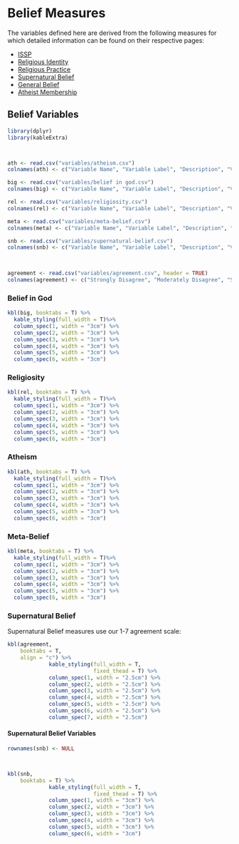 # Belief Measures {.unnumbered}

The variables defined here are derived from the following measures for which detailed information can be found on their respective pages:

-   [ISSP](issp.qmd)
-   [Religious Identity](religiousidentity.qmd)
-   [Religious Practice](religiouspractice.qmd)
-   [Supernatural Belief](supernaturalbelief.qmd)
-   [General Belief](generalbelief.qmd)
-   [Atheist Membership](atheistmembership.qmd)


## Belief Variables

```r

library(dplyr)
library(kableExtra)



ath <- read.csv("variables/atheism.csv")
colnames(ath) <- c("Variable Name", "Variable Label", "Description", "Variable Type", "Definition", "Response Options")

big <- read.csv("variables/belief in god.csv")
colnames(big) <- c("Variable Name", "Variable Label", "Description", "Variable Type", "Definition", "Response Options")

rel <- read.csv("variables/religiosity.csv")
colnames(rel) <- c("Variable Name", "Variable Label", "Description", "Variable Type", "Definition", "Response Options")

meta <- read.csv("variables/meta-belief.csv")
colnames(meta) <- c("Variable Name", "Variable Label", "Description", "Variable Type", "Definition", "Response Options")

snb <- read.csv("variables/supernatural-belief.csv")
colnames(snb) <- c("Variable Name", "Variable Label", "Description", "Variable Type", "Definition", "Response Options")

  

agreement <- read.csv("variables/agreement.csv", header = TRUE)
colnames(agreement) <- c("Strongly Disagree", "Moderately Disagree", "Slightly Disagree", "Neither Agree nor Disagree", "Slightly Agree", "Moderately Agree", "Strongly Agree")
```


### Belief in God

```r
kbl(big, booktabs = T) %>%
  kable_styling(full_width = T)%>%
  column_spec(1, width = "3cm") %>%
  column_spec(2, width = "3cm") %>%
  column_spec(3, width = "3cm") %>%
  column_spec(4, width = "3cm") %>%
  column_spec(5, width = "3cm") %>%
  column_spec(6, width = "3cm")
```

### Religiosity

```r
kbl(rel, booktabs = T) %>%
  kable_styling(full_width = T)%>%
  column_spec(1, width = "3cm") %>%
  column_spec(2, width = "3cm") %>%
  column_spec(3, width = "3cm") %>%
  column_spec(4, width = "3cm") %>%
  column_spec(5, width = "3cm") %>%
  column_spec(6, width = "3cm") 
```

### Atheism

```r
kbl(ath, booktabs = T) %>%
  kable_styling(full_width = T)%>%
  column_spec(1, width = "3cm") %>%
  column_spec(2, width = "3cm") %>%
  column_spec(3, width = "3cm") %>%
  column_spec(4, width = "3cm") %>%
  column_spec(5, width = "3cm") %>%
  column_spec(6, width = "3cm")
```

### Meta-Belief

```r
kbl(meta, booktabs = T) %>%
  kable_styling(full_width = T)%>%
  column_spec(1, width = "3cm") %>%
  column_spec(2, width = "3cm") %>%
  column_spec(3, width = "3cm") %>%
  column_spec(4, width = "3cm") %>%
  column_spec(5, width = "3cm") %>%
  column_spec(6, width = "3cm") 
```

### Supernatural Belief

Supernatural Belief measures use our 1-7 agreement scale:

```r
kbl(agreement,
    booktabs = T,
    align = "c") %>%
             kable_styling(full_width = T,
                           fixed_thead = T) %>%
             column_spec(1, width = "2.5cm") %>%
             column_spec(2, width = "2.5cm") %>%
             column_spec(3, width = "2.5cm") %>%
             column_spec(4, width = "2.5cm") %>%
             column_spec(5, width = "2.5cm") %>%
             column_spec(6, width = "2.5cm") %>%
             column_spec(7, width = "2.5cm") 

```

#### Supernatural Belief Variables

```r

rownames(snb) <- NULL



kbl(snb,
    booktabs = T) %>%
             kable_styling(full_width = T,
                           fixed_thead = T) %>%
             column_spec(1, width = "3cm") %>%
             column_spec(2, width = "3cm") %>%
             column_spec(3, width = "3cm") %>%
             column_spec(4, width = "3cm") %>%
             column_spec(5, width = "3cm") %>%
             column_spec(6, width = "3cm")


```
